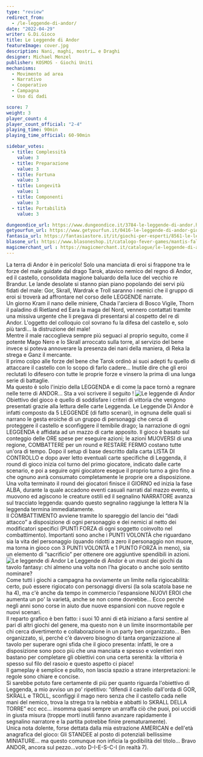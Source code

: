```yaml
---
type: "review"
redirect_from:
  - /le-leggende-di-andor/
date: "2022-04-29"
writer: G.Di.Gioco
title: Le Leggende di Andor
featureImage: cover.jpg
description: Nani, maghi, mostri… e Draghi
designer: Michael Menzel
publisher: KOSMOS - Giochi Uniti
mechanisms:
  - Movimento ad area
  - Narrativo
  - Cooperativo
  - Campagna
  - Uso di dadi

score: 7
weight: 3
player_count: 4
player_count_official: "2-4"
playing_time: 90min
playing_time_official: 60-90min

sidebar_votes:
  - title: Complessità
    value: 3
  - title: Preparazione
    value: 3
  - title: Fortuna
    value: 3
  - title: Longevità
    value: 1
  - title: Componenti
    value: 3
  - title: Portabilità
    value: 3

dungeondice_url: https://www.dungeondice.it/3784-le-leggende-di-andor.html
getyourfun_url: https://www.getyourfun.it/0416-le-leggende-di-andor-giochi-avventura.html
fantasia_url: https://fantasiastore.it/it/giochi-per-esperti/8561-le-leggende-di-andor.html
blasone_url: https://www.blasoneshop.it/catalogo-fever-games/mantis-falls-295-2165
magicmerchant_url : https://magicmerchant.it/catalogue/le-leggende-di-andor-chada-thorn-30704/
---
```


<Setting>
  La terra di Andor è in pericolo! Solo una manciata di eroi si frappone tra le
  forze del male guidate dal drago Tarok, atavico nemico del regno di Andor, ed
  il castello, consolidata magione baluardo della luce del vecchio re Brandur.
  Le lande desolate si stanno pian piano popolando dei servi più fidati del
  male: Gor, Skrall, Wardrak e Troll saranno i nemici che il gruppo di eroi si
  troverà ad affrontare nel corso delle LEGGENDE narrate.
  <br />
  Un giorno Kram il nano delle miniere, Chada l'arciera di Bosco Vigile, Thorn
  il paladino di Rietland ed Eara la maga del Nord, vennero contattati tramite
  una missiva urgente che li pregava di presentarsi al cospetto del re di Andor.
  L'oggetto del colloquio col sovrano fu la difesa del castello e, solo più
  tardi… la distruzione del male!
  <br />
  Mentre il male raccoglieva sempre più seguaci al proprio seguito, come il
  potente Mago Nero e lo Skrall arroccato sulla torre, al servizio del bene
  invece si poteva annoverare la presenza dei nani della maniera, di Reka la
  strega e Ganz il mercante.
  <br />
  Il primo colpo alle forze del bene che Tarok ordinò ai suoi adepti fu quello
  di attaccare il castello con lo scopo di farlo cadere… Inutile dire che gli
  eroi reclutati lo difesero con tutte le proprie forze e vinsero la prima di
  una lunga serie di battaglie.
  <br />
  Ma questo è solo l'inizio della LEGGENDA e di come la pace tornò a regnare
  nelle terre di ANDOR… Sta a voi scrivere il seguito !
</Setting>

<img src="./game1.jpg" alt="Le leggende di Andor" />

<Rules>
  Obiettivo del gioco è quello di soddisfare i criteri di vittoria che vengono
  presentati grazie alla lettura delle carte Leggenda. Le Leggende Di Andor è
  infatti composto da 5 LEGGENDE (di fatto scenari), in ognuna delle quali si
  narrano le gesta eroiche di un gruppo di personaggi che cerca di proteggere il
  castello e sconfiggere il temibile drago; la narrazione di ogni LEGGENDA è
  affidata ad un mazzo di carte apposito. Il gioco è basato sul conteggio delle
  ORE spese per eseguire azioni; le azioni MUOVERSI di una regione, COMBATTERE
  per un round e RESTARE FERMO costano tutte un'ora di tempo. Dopo il setup di
  base descritto dalla carta LISTA DI CONTROLLO e dopo aver letto eventuali
  carte specifiche di Leggenda, il round di gioco inizia col turno del primo
  giocatore, indicato dalle carte scenario, e poi a seguire ogni giocatore
  esegue il proprio turno a giro fino a che ognuno avrà consumato completamente
  le proprie ore a disposizione. Una volta terminato il round dei giocatori
  finisce il GIORNO ed inizia la fase ALBA, durante la quale accadono eventi
  casuali narrati dal mazzo evento, si muovono ed agiscono le creature ostili ed
  il segnalino NARRATORE avanza sul tracciato leggenda: quando questo segnalino
  raggiunge la lettera N la leggenda termina immediatamente.
  <br />
  Il COMBATTIMENTO avviene tramite lo spareggio del lancio dei “dadi attacco” a
  disposizione di ogni personaggio e dei nemici al netto dei modificatori
  specifici (PUNTI FORZA di ogni soggetto coinvolto nel combattimento).
  Importanti sono anche i PUNTI VOLONTÀ che riguardano sia la vita del
  personaggio (quando ridotti a zero il personaggio non muore, ma torna in gioco
  con 3 PUNTI VOLONTÀ e 1 PUNTO FORZA in meno), sia un elemento di “sacrificio”
  per ottenere ore aggiuntive spendibili in azioni.
</Rules>

<img src="./game2.jpg" alt="Le leggende di Andor" />

<Feedback>
  Le Leggende di Andor è un must dei giochi da tavolo fantasy: chi almeno una
  volta non l'ha giocato o anche solo sentito nominare?
  <br />
  Come tutti i giochi a campagna ha ovviamente un limite nella rigiocabilità:
  certo, può essere rigiocato con personaggi diversi (la sola scatola base ne ha
  4), ma c'è anche da tempo in commercio l'espansione NUOVI EROI che aumenta un
  po' la varietà, anche se non come dovrebbe… Ecco perché negli anni sono corse
  in aiuto due nuove espansioni con nuove regole e nuovi scenari.
  <br />
  Il reparto grafico è ben fatto: i suoi 10 anni di età iniziano a farsi sentire
  al pari di altri giochi del genere, ma questo non è un limite insormontabile
  per chi cerca divertimento e collaborazione in un party ben organizzato… Ben
  organizzato, sì, perché c'è davvero bisogno di tanta organizzazione al tavolo
  per superare ogni sfida che il gioco presenta: infatti, le ore a disposizione
  sono poco più che una manciata e spesso e volentieri non bastano per
  completare gli obiettivi con una certa serenità: la vittoria è spesso sul filo
  del rasoio e questo aspetto ci piace!
  <br />
  Il gameplay è semplice e pulito, non lascia spazio a strane interpretazioni:
  le regole sono chiare e concise.
  <br />
  Si sarebbe potuto fare certamente di più per quanto riguarda l'obiettivo di
  Leggenda, a mio avviso un po' ripetitivo: “difendi il castello dall'orda di
  GOR, SKRALL e TROLL, sconfiggi il mago nero senza che il castello cada nelle
  mani del nemico, trova la strega tra la nebbia e abbatti lo SKRALL DELLA
  TORRE” ecc ecc… insomma quasi sempre un arraffa ciò che puoi, poi uccidi in
  giusta misura (troppe morti inutili fanno avanzare rapidamente il segnalino
  narratore e la partita potrebbe finire prematuramente).
  <br />
  Unica nota dolente, forse dettata dalla mia estrazione AMERICAN e dell'età
  anagrafica del gioco: Gli STANDEE al posto di potenziali bellissime MINIATURE…
  ma questo comunque non inficia la godibilità del titolo… Bravo ANDOR, ancora
  sul pezzo…voto D-I-E-S-C-I (in realtà 7).
</Feedback>

<Instagram id="Cc7pah9jQwp" />

